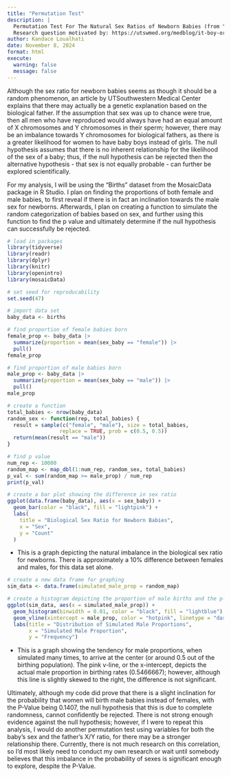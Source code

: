 ```yaml
---
title: "Permutation Test"
description: |
  Permutation Test For The Natural Sex Ratios of Newborn Babies (from "Births" Dataset in the MosaicData package within R)
  Research question motivated by: https://utswmed.org/medblog/it-boy-or-girl-fathers-family-might-provide-clue/
author: Kandace Loualhati
date: November 8, 2024
format: html
execute:
  warning: false
  message: false
---
```


Although the sex ratio for newborn babies seems as though it should be a random phenomenon, an article by UTSouthwestern Medical Center explains that there may actually be a genetic explanation based on the biological father. If the assumption that sex was up to chance were true, then all men who have reproduced would always have had an equal amount of X chromosomes and Y chromosomes in their sperm; however, there may be an imbalance towards Y chromosomes for biological fathers, as there is a greater likelihood for women to have baby boys instead of girls. The null hypothesis assumes that there is no inherent relationship for the likelihood of the sex of a baby; thus, if the null hypothesis can be rejected then the alternative hypothesis - that sex is not equally probable - can further be explored scientifically. 

For my analysis, I will be using the “Births” dataset from the MosaicData package in R Studio. I plan on finding the proportions of both female and male babies, to first reveal if there is in fact an inclination towards the male sex for newborns. Afterwards, I plan on creating a function to simulate the random categorization of babies based on sex, and further using this function to find the p value and ultimately determine if the null hypothesis can successfully be rejected.

```r
# load in packages
library(tidyverse)
library(readr)
library(dplyr)
library(knitr)
library(openintro)
library(mosaicData)
```

```r
# set seed for reproducability 
set.seed(47)

# import data set
baby_data <- births

# find proportion of female babies born
female_prop <- baby_data |>
  summarize(proportion = mean(sex_baby == "female")) |>
  pull()
female_prop

# find proportion of male babies born
male_prop <- baby_data |>
  summarize(proportion = mean(sex_baby == "male")) |>
  pull()
male_prop

# create a function
total_babies <- nrow(baby_data)
random_sex <- function(rep, total_babies) {
  result = sample(c("female", "male"), size = total_babies,
                 replace = TRUE, prob = c(0.5, 0.5))
  return(mean(result == "male"))
}

# find p value
num_rep <- 10000
random_map <- map_dbl(1:num_rep, random_sex, total_babies)
p_val <- sum(random_map >= male_prop) / num_rep
print(p_val)
```

```r
# create a bar plot showing the difference in sex ratio 
ggplot(data.frame(baby_data), aes(x = sex_baby)) +
  geom_bar(color = "black", fill = "lightpink") +
  labs(
    title = "Biological Sex Ratio for Newborn Babies",
    x = "Sex",
    y = "Count"
  )
```

-   This is a graph depicting the natural imbalance in the biological sex ratio for newborns. There is approximately a 10% difference between females and males, for this data set alone.

```r
# create a new data frame for graphing
sim_data <- data.frame(simulated_male_prop = random_map)

# create a histogram depicting the proportion of male births and the p-value
ggplot(sim_data, aes(x = simulated_male_prop)) +
  geom_histogram(binwidth = 0.01, color = "black", fill = "lightblue") +
  geom_vline(xintercept = male_prop, color = "hotpink", linetype = "dashed", size = 1) +
  labs(title = "Distribution of Simulated Male Proportions",
       x = "Simulated Male Proportion",
       y = "Frequency")
```

-   This is a graph showing the tendency for male proportions, when simulated many times, to arrive at the center (or around 0.5 out of the birthing population). The pink v-line, or the x-intercept, depicts the actual male proportion in birthing rates (0.5466667); however, although this line is slightly skewed to the right, the difference is not significant.

Ultimately, although my code did prove that there is a slight inclination for the probability that women will birth male babies instead of females, with the P-Value being 0.1407, the null hypothesis that this is due to complete randomness, cannot confidently be rejected. There is not strong enough evidence against the null hypothesis; however, if I were to repeat this analysis, I would do another permutation test using variables for both the baby's sex and the father's X/Y ratio, for there may be a stronger relationship there. Currently, there is not much research on this correlation, so I'd most likely need to conduct my own research or wait until somebody believes that this imbalance in the probability of sexes is significant enough to explore, despite the P-Value.
